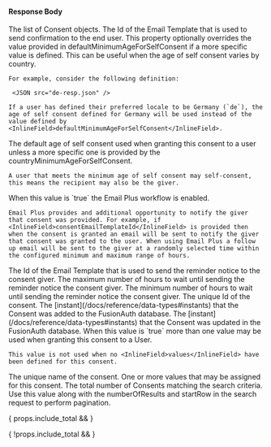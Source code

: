 
#### Response Body

<APIBlock>
  <APIField name="consents" type="Array">
    The list of Consent objects.
  </APIField>
  <APIField name="consents[x].consentEmailTemplateId" type="UUID">
    The Id of the Email Template that is used to send confirmation to the end user.
  </APIField>
  <APIField name="consents[x].countryMinimumAgeForSelfConsent" type="Map<Locale, Integer>">
    This property optionally overrides the value provided in <InlineField>defaultMinimumAgeForSelfConsent</InlineField> if a more specific value is defined. This can be useful when the age of self consent varies by country.

    For example, consider the following definition:

     <JSON src="de-resp.json" />

    If a user has defined their preferred locale to be Germany (`de`), the age of self consent defined for Germany will be used instead of the value defined by <InlineField>defaultMinimumAgeForSelfConsent</InlineField>.
  </APIField>
  <APIField name="consents[x].defaultMinimumAgeForSelfConsent" type="Integer">
    The default age of self consent used when granting this consent to a user unless a more specific one is provided by the <InlineField>countryMinimumAgeForSelfConsent</InlineField>.

    A user that meets the minimum age of self consent may self-consent, this means the recipient may also be the giver.
  </APIField>
  <APIField name="consents[x].emailPlus.enabled" type="Boolean">
    When this value is `true` the Email Plus workflow is enabled.

    Email Plus provides and additional opportunity to notify the giver that consent was provided. For example, if <InlineField>consentEmailTemplateId</InlineField> is provided then when the consent is granted an email will be sent to notify the giver that consent was granted to the user. When using Email Plus a follow up email will be sent to the giver at a randomly selected time within the configured minimum and maximum range of hours.
  </APIField>
  <APIField name="consents[x].emailPlus.emailTemplateId" type="UUID">
    The Id of the Email Template that is used to send the reminder notice to the consent giver.
  </APIField>
  <APIField name="consents[x].emailPlus.maximumTimeToSendEmailInHours" type="Integer">
    The maximum number of hours to wait until sending the reminder notice the consent giver.
  </APIField>
  <APIField name="consents[x].emailPlus.minimumTimeToSendEmailInHours" type="Integer">
    The minimum number of hours to wait until sending the reminder notice the consent giver.
  </APIField>
  <APIField name="consents[x].id" type="UUID">
    The unique Id of the consent.
  </APIField>
  <APIField name="consent[x].insertInstant" type="Long">
    The [instant](/docs/reference/data-types#instants) that the Consent was added to the FusionAuth database.
  </APIField>
  <APIField name="consent[x].lastUpdateInstant" type="Long">
    The [instant](/docs/reference/data-types#instants) that the Consent was updated in the FusionAuth database.
  </APIField>
  <APIField name="consents[x].multipleValuesAllowed" type="Boolean">
    When this value is `true` more than one value may be used when granting this consent to a User.

    This value is not used when no <InlineField>values</InlineField> have been defined for this consent.
  </APIField>
  <APIField name="consents[x].name" type="String">
    The unique name of the consent.
  </APIField>
  <APIField name="consents[x].values" type="Array<String>">
    One or more values that may be assigned for this consent.
  </APIField>
  <APIField name="total" type="Integer" renderif={ !!props.include_total }>
    The total number of Consents matching the search criteria. Use this value along with the <InlineField>numberOfResults</InlineField> and <InlineField>startRow</InlineField> in the search request to perform pagination.
  </APIField>
</APIBlock>

{ props.include_total && <JSON title="Example Response JSON" src="consents/search-response.json" /> }

{ !props.include_total && <JSON title="Example Response JSON" src="consents/responses.json" /> }
